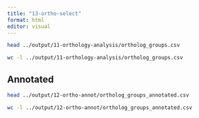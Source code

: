 ```yaml
---
title: "13-ortho-select"
format: html
editor: visual
---
```


```bash
head ../output/11-orthology-analysis/ortholog_groups.csv
```

```bash
wc -l ../output/11-orthology-analysis/ortholog_groups.csv
```


## Annotated

```bash
head ../output/12-ortho-annot/ortholog_groups_annotated.csv
```

```bash
wc -l ../output/12-ortho-annot/ortholog_groups_annotated.csv
```

